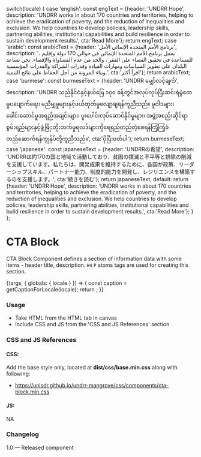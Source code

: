 
  switch(locale) {
    case 'english': const engText = {header: 'UNDRR Hope', description: 'UNDRR works in about 170 countries and territories, helping to achieve the eradication of poverty, and the reduction of inequalities and exclusion. We help countries to develop policies, leadership skills, partnering abilities, institutional capabilities and build resilience in order to sustain development results.', cta:'Read More'}; return engText;
    case 'arabic': const arabicText = {header: 'برنامج الأمم المتحدة الإنمائي الأمل', description: 'يعمل برنامج الأمم المتحدة الإنمائي في حوالي 170 دولة وإقليم ، للمساعدة في تحقيق القضاء على الفقر ، والحد من عدم المساواة والإقصاء. نحن نساعد البلدان على تطوير السياسات ومهارات القيادة وقدرات الشراكة والقدرات المؤسسية وبناء المرونة من أجل الحفاظ على نتائج التنمية.', cta:'اقرأ أكثر'}; return arabicText;
    case 'burmese': const burmeseText = {header: 'UNDRR မျှော်လင့်ချက်', description: 'UNDRR သည်နိုင်ငံနှင့်နယ်မြေ ၁၇၀ ခန့်တွင်အလုပ်လုပ်ပြီးဆင်းရဲမွဲတေမှုပပျောက်ရေး၊ မညီမျှမှုများနှင့်ဖယ်ထုတ်မှုလျော့ချရန်ကူညီသည်။ မူဝါဒများ၊ ခေါင်းဆောင်မှုအရည်အချင်းများ၊ ပူးပေါင်းလုပ်ဆောင်နိုင်မှုများ၊ အဖွဲ့အစည်းဆိုင်ရာစွမ်းရည်များနှင့်ဖွံ့ဖြိုးတိုးတက်မှုရလဒ်များကိုရေရှည်တည်တံ့စေရန်ကြံ့ကြံ့ခံတည်ဆောက်ရန်ကျွန်ုပ်တို့ကူညီသည်။', cta:'ပိုပြီးဖတ်ပါ'}; return burmeseText;
    case 'japanese': const japaneseText = {header: 'UNDRRの希望', description: 'UNDRRは約170の国と地域で活動しており、貧困の撲滅と不平等と排除の削減を支援しています。私たちは、開発成果を維持するために、各国が政策、リーダーシップスキル、パートナー能力、制度的能力を開発し、レジリエンスを構築するのを支援します。', cta:'続きを読む'}; return japaneseText;
    default:
      return {header: 'UNDRR Hope', description: 'UNDRR works in about 170 countries and territories, helping to achieve the eradication of poverty, and the reduction of inequalities and exclusion. We help countries to develop policies, leadership skills, partnering abilities, institutional capabilities and build resilience in order to sustain development results.', cta:'Read More'};
  }
};

<Meta title="Components/Text/CTA block" component={CtaBlock} />

# CTA Block

CTA Block Component defines a section of information data with some items - header title, description. `H4` `P` atoms tags are used for creating this section.

<Canvas>
  <Story name="CTA block">
    {(args, { globals: { locale } }) => {
      const caption = getCaptionForLocale(locale);
      return <CtaBlock headerText={caption.header} descriptionText={caption.description} ctaText={caption.cta}></CtaBlock>;
    }}
  </Story>
</Canvas>


###
### Usage
- Take HTML from the HTML tab in canvas
- Include CSS and JS from the 'CSS and JS References' section

### CSS and JS References

#### CSS:
Add the base style only, located at **dist/css/base.min.css** along with following:
- https://unisdr.github.io/undrr-mangrove/css/components/cta-block.min.css

#### JS:
NA

### Changelog
1.0 — Released component
